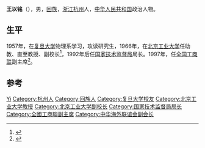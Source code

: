 '''王以铭'''（{{bd|1939年|2月||}}），男，[[回族|回族]]，[[浙江|浙江]][[杭州|杭州]]人，[[中华人民共和国|中华人民共和国]]政治人物。

== 生平 ==
1957年，在[[复旦大学|复旦大学]]物理系学习，攻读研究生，1966年，在[[北京工业大学|北京工业大学]]任助教、直至教授、副校长<ref>{{cite book|title=北京工业大学志|url=http://books.google.com/books?id=0bAPAQAAMAAJ|year=2000|publisher=北京工业大学出版社|page=50}}</ref>，1992年后任[[国家技术监督局|国家技术监督局]]局长。1997年，任[[全国工商联|全国工商联]]副主席<ref name="黄孟复2009">{{cite book|author=黄孟复|title=中国民营经济史・大事记|url=http://books.google.com/books?id=xHNLAQAAIAAJ|year=2009|publisher=社会科学文献出版社|isbn=978-7-5097-0809-5|page=264}}</ref>。

== 参考 ==
{{reflist}}

{{中国政治人物小作品}}
{{Navboxes 
| title  = 王以铭在[[中华全国工商业联合会|中华全国工商业联合会]]的职务
| list1  =
{{中华全国工商业联合会第八届执行委员会}}
{{中华全国工商业联合会第九届执行委员会}}
}}
{{Navboxes 
| title  = 王以铭在[[中华海外联谊会|中华海外联谊会]]的职务
| list1  =
{{中华海外联谊会第二届理事会}}
}}

{{Authority control}}
{{DEFAULTSORT:Wang王}}
[[Category:王姓|Yi]]
[[Category:杭州人|Category:杭州人]]
[[Category:回族人|Category:回族人]]
[[Category:复旦大学校友|Category:复旦大学校友]]
[[Category:北京工业大学教授|Category:北京工业大学教授]]
[[Category:北京工业大学副校长|Category:北京工业大学副校长]]
[[Category:国家技术监督局局长|Category:国家技术监督局局长]]
[[Category:全國工商聯副主席|Category:全國工商聯副主席]]
[[Category:中华海外联谊会副会长|Category:中华海外联谊会副会长]]